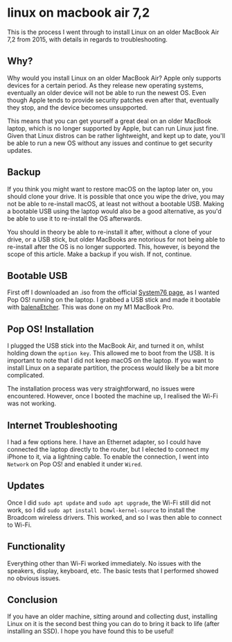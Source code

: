 # linux on macbook air 7,2

This is the process I went through to install Linux on an older MacBook Air 7,2 from 2015, with details in regards to troubleshooting.

## Why?

Why would you install Linux on an older MacBook Air? Apple only supports devices for a certain period. As they release new operating systems, eventually an older device will not be able to run the newest OS. Even though Apple tends to provide security patches even after that, eventually they stop, and the device becomes unsupported.

This means that you can get yourself a great deal on an older MacBook laptop, which is no longer supported by Apple, but can run Linux just fine. Given that Linux distros can be rather lightweight, and kept up to date, you'll be able to run a new OS without any issues and continue to get security updates.

## Backup

If you think you might want to restore macOS on the
laptop later on, you should clone your drive. It is possible that once you wipe the drive, you may not be able to re-install macOS, at least not without a bootable USB. Making a bootable USB using the laptop would also be a good alternative, as you'd be able to use it to re-install the OS afterwards.

You should in theory be able to re-install it after, without a clone of your drive, or a USB stick, but older MacBooks are notorious for not being able to re-install after the OS is no longer supported. This, however, is beyond the scope of this article. Make a backup if you wish. If not, continue.

## Bootable USB

First off I downloaded an .iso from the official [System76 page](https://pop.system76.com/), as I wanted Pop OS! running on the laptop. I grabbed a USB stick and made it bootable with [balenaEtcher](https://etcher.balena.io/). This was done on my M1 MacBook Pro.

## Pop OS! Installation

I plugged the USB stick into the MacBook Air, and turned it on, whilst holding down the `option key`. This allowed me to boot from the USB. It is important to note that I did not keep macOS on the laptop. If you want to install Linux on a separate partition, the process would likely be a bit more complicated.

The installation process was very straightforward, no issues were encountered. However, once I booted the machine up, I realised the Wi-Fi was not working.

## Internet Troubleshooting

I had a few options here. I have an Ethernet adapter, so I could have connected the laptop directly to the router, but I elected to connect my iPhone to it, via a lightning cable. To enable the connection, I went into `Network` on Pop OS! and enabled it under `Wired`.

## Updates

Once I did `sudo apt update` and `sudo apt upgrade`, the Wi-Fi still did not work, so I did `sudo apt install bcmwl-kernel-source` to install the Broadcom wireless drivers. This worked, and so I was then able to connect to Wi-Fi.

## Functionality

Everything other than Wi-Fi worked immediately. No issues with the speakers, display, keyboard, etc. The basic tests that I performed showed no obvious issues.

## Conclusion

If you have an older machine, sitting around and collecting dust, installing Linux on it is the second best thing you can do to bring it back to life (after installing an SSD). I hope you have found this to be useful!
